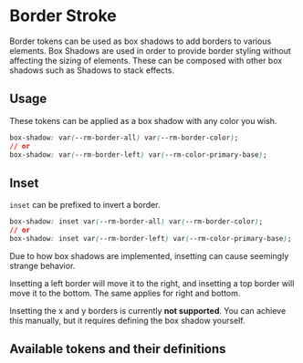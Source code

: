 
<Meta title="Tokens/Border/Border Stroke" />

# Border Stroke

Border tokens can be used as box shadows to add borders to various elements. Box Shadows are used in order to provide border styling without affecting the sizing of elements.
These can be composed with other box shadows such as <LinkTo kind="utilities-shadow--default">Shadows</LinkTo> to stack effects.

## Usage

These tokens can be applied as a box shadow with any color you wish.

```css
box-shadow: var(--rm-border-all) var(--rm-border-color);
// or
box-shadow: var(--rm-border-left) var(--rm-color-primary-base);
```

## Inset

`inset` can be prefixed to invert a border.

```css
box-shadow: inset var(--rm-border-all) var(--rm-border-color);
// or
box-shadow: inset var(--rm-border-left) var(--rm-color-primary-base);
```

Due to how box shadows are implemented, insetting can cause seemingly strange behavior.

Insetting a left border will move it to the right, and insetting a top border will move it to the bottom. The same applies for right and bottom.

Insetting the x and y borders is currently **not supported**. You can achieve this manually, but it requires defining the box shadow yourself.

## Available tokens and their definitions

<DesignTokenDocBlock categoryName="Border Shadow" viewType="card" />
